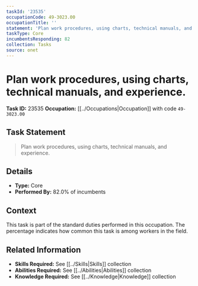 ```yaml
---
taskId: '23535'
occupationCode: 49-3023.00
occupationTitle: ''
statement: 'Plan work procedures, using charts, technical manuals, and experience.'
taskType: Core
incumbentsResponding: 82
collection: Tasks
source: onet
---
```

# Plan work procedures, using charts, technical manuals, and experience.

**Task ID:** 23535
**Occupation:** [[../Occupations|Occupation]] with code `49-3023.00`

## Task Statement

> Plan work procedures, using charts, technical manuals, and experience.

## Details

- **Type:** Core
- **Performed By:** 82.0% of incumbents

## Context

This task is part of the standard duties performed in this occupation. The percentage indicates how common this task is among workers in the field.

## Related Information

- **Skills Required:** See [[../Skills|Skills]] collection
- **Abilities Required:** See [[../Abilities|Abilities]] collection
- **Knowledge Required:** See [[../Knowledge|Knowledge]] collection

